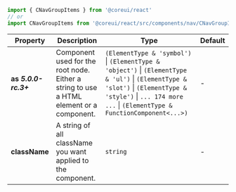 
```jsx
import { CNavGroupItems } from '@coreui/react'
// or
import CNavGroupItems from '@coreui/react/src/components/nav/CNavGroupItems'
```

| Property | Description | Type | Default |
| --- | --- | --- | --- |
| **as** **_5.0.0-rc.3+_** | Component used for the root node. Either a string to use a HTML element or a component. | `(ElementType & 'symbol')` \| `(ElementType & 'object')` \| `(ElementType & 'ul')` \| `(ElementType & 'slot')` \| `(ElementType & 'style')` \| `... 174 more ...` \| `(ElementType & FunctionComponent<...>)` | - |
| **className** | A string of all className you want applied to the component. | `string` | - |
